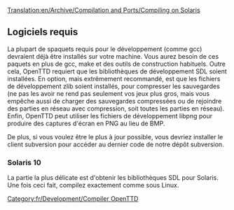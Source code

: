 [[Translation:en/Archive/Compilation and Ports/Compiling on Solaris]]


==Logiciels requis==

La plupart de spaquets requis pour le développement (comme gcc) devraient déjà être installés sur votre machine. Vous aurez besoin de ces paquets en plus de gcc, make et des outils de construction habituels.
Outre cela, OpenTTD requiert que les bibliothèques de développement SDL soient installées. En option, mais extrêmement recommandé, est que les fichiers de développement zlib soient installés, pour compresser les sauvegardes (ne pas les avoir ne rend pas seulement vos jeux plus gros, mais vous empêche aussi de charger des sauvegardes compressées ou de rejoindre des parties en réseau avec compression, soit toutes les parties en réseau).
Enfin, OpenTTD peut utiliser les fichiers de développement libpng pour produire des captures d'écran en PNG au lieu de BMP.

De plus, si vous voulez être le plus à jour possible, vous devriez installer le client subversion pour accéder au dernier code de notre dépôt subversion.

=== Solaris 10 ===

La partie la plus délicate est d'obtenir les bibliothèques SDL pour Solaris.
Une fois ceci fait, compilez exactement comme sous Linux.

[[Category:fr/Development/Compiler OpenTTD]]